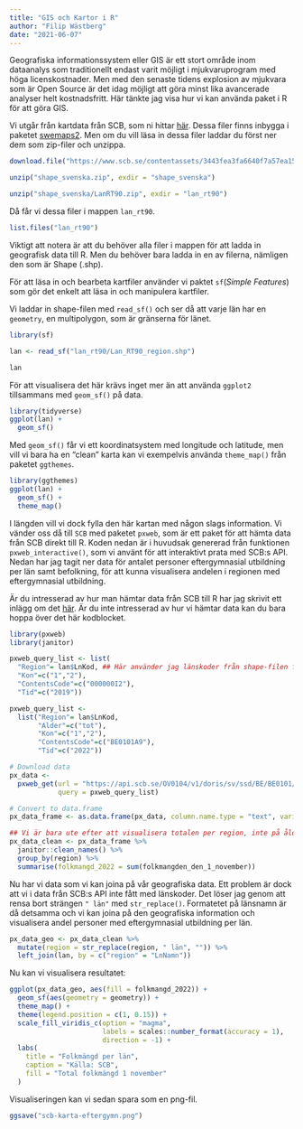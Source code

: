 ```yaml
---
title: "GIS och Kartor i R"
author: "Filip Wästberg"
date: "2021-06-07"
---
```


Geografiska informationssystem eller GIS är ett stort område inom dataanalys som traditionellt endast varit möjligt i mjukvaruprogram med höga licenskostnader. Men med den senaste tidens explosion av mjukvara som är Open Source är det idag möjligt att göra minst lika avancerade analyser helt kostnadsfritt. Här tänkte jag visa hur vi kan använda paket i R för att göra GIS. 

Vi utgår från kartdata från SCB, som ni hittar [här](https://www.scb.se/hitta-statistik/regional-statistik-och-kartor/regionala-indelningar/digitala-granser/). Dessa filer finns inbygga i paketet [swemaps2](https://github.com/filipwastberg/swemaps2). Men om du vill läsa in dessa filer laddar du först ner dem som zip-filer och unzippa.

```r
download.file("https://www.scb.se/contentassets/3443fea3fa6640f7a57ea15d9a372d33/shape_svenska.zip", destfile = "shape_svenska.zip")

unzip("shape_svenska.zip", exdir = "shape_svenska")

unzip("shape_svenska/LanRT90.zip", exdir = "lan_rt90")
```

Då får vi dessa filer i mappen `lan_rt90`.

```r
list.files("lan_rt90")
```

Viktigt att notera är att du behöver alla filer i mappen för att ladda in geografisk data till R. Men du behöver bara ladda in en av filerna, nämligen den som är Shape (.shp).

För att läsa in och bearbeta kartfiler använder vi paktet `sf`(*Simple Features*) som gör det enkelt att läsa in och manipulera kartfiler.

Vi laddar in shape-filen med `read_sf()` och ser då att varje län har en `geometry`, en multipolygon, som är gränserna för länet. 
```r
library(sf)

lan <- read_sf("lan_rt90/Lan_RT90_region.shp")

lan
```

För att visualisera det här krävs inget mer än att använda `ggplot2` tillsammans med `geom_sf()` på data.

```r
library(tidyverse)
ggplot(lan) +
  geom_sf()
```

Med `geom_sf()` får vi ett koordinatsystem med longitude och latitude, men vill vi bara ha en "clean" karta kan vi exempelvis använda `theme_map()` från paketet `ggthemes`.

```r
library(ggthemes)
ggplot(lan) +
  geom_sf() +
  theme_map()
```

I längden vill vi dock fylla den här kartan med någon slags information. Vi vänder oss då till `SCB` med paketet `pxweb`, som är ett paket för att hämta data från SCB direkt till R. Koden nedan är i huvudsak genererad från funktionen `pxweb_interactive()`, som vi använt för att interaktivt prata med SCB:s API. Nedan har jag tagit ner data för antalet personer eftergymnasial utbildning per län samt befolkning, för att kunna visualisera andelen i regionen med eftergymnasial utbildning.

Är du intresserad av hur man hämtar data från SCB till R har jag skrivit ett inlägg om det [här](https://filipwastberg.github.io/filipwastberg/posts/2020-06-08-data-from-scb/data-from-scb.html). Är du inte intresserad av hur vi hämtar data kan du bara hoppa över det här kodblocket.

```r
library(pxweb)
library(janitor)

pxweb_query_list <- list(
  "Region"= lan$LnKod, ## Här använder jag länskoder från shape-filen för att få ner alla län
  "Kon"=c("1","2"),
  "ContentsCode"=c("000000I2"),
  "Tid"=c("2019"))

pxweb_query_list <- 
  list("Region"= lan$LnKod,
       "Alder"=c("tot"),
       "Kon"=c("1","2"),
       "ContentsCode"=c("BE0101A9"),
       "Tid"=c("2022"))

# Download data 
px_data <- 
  pxweb_get(url = "https://api.scb.se/OV0104/v1/doris/sv/ssd/BE/BE0101/BE0101A/FolkmangdNov",
            query = pxweb_query_list)

# Convert to data.frame 
px_data_frame <- as.data.frame(px_data, column.name.type = "text", variable.value.type = "text")

## Vi är bara ute efter att visualisera totalen per region, inte på åldersnivå, därför summerar jag per region
px_data_clean <- px_data_frame %>% 
  janitor::clean_names() %>% 
  group_by(region) %>% 
  summarise(folkmangd_2022 = sum(folkmangden_den_1_november))
```

Nu har vi data som vi kan joina på vår geografiska data. Ett problem är dock att vi i data från SCB:s API inte fått med länskoder. Det löser jag genom att rensa bort strängen `" län"` med `str_replace()`. Formatetet på länsnamn är då detsamma och vi kan joina på den geografiska information och visualisera andel personer med eftergymnasial utbildning per län.

```r
px_data_geo <- px_data_clean %>% 
  mutate(region = str_replace(region, " län", "")) %>% 
  left_join(lan, by = c("region" = "LnNamn"))
```

Nu kan vi visualisera resultatet:

```r
ggplot(px_data_geo, aes(fill = folkmangd_2022)) +
  geom_sf(aes(geometry = geometry)) +
  theme_map() +
  theme(legend.position = c(1, 0.15)) +
  scale_fill_viridis_c(option = "magma",
                       labels = scales::number_format(accuracy = 1),
                       direction = -1) +
  labs(
    title = "Folkmängd per län",
    caption = "Källa: SCB",
    fill = "Total folkmängd 1 november"
  )
```

Visualiseringen kan vi sedan spara som en png-fil.

```r
ggsave("scb-karta-eftergymn.png")
```



